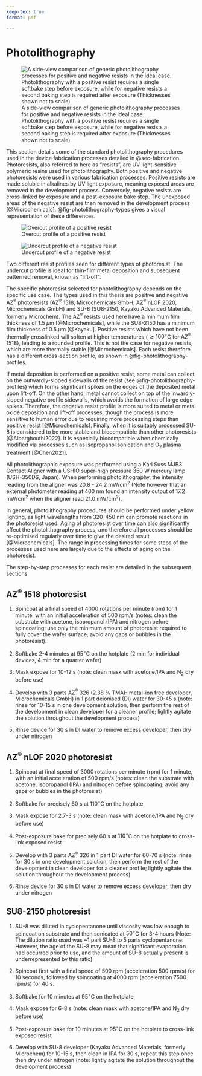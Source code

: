 ```yaml
---
keep-tex: true
format: pdf

---
```


# Photolithography {#sec-photolithography}

![A side-view comparison of generic photolithography processes for positive and negative resists in the ideal case. Photolithography with a positive resist requires a single softbake step before exposure, while for negative resists a second baking step is required after exposure (Thicknesses shown not to scale).](figures/app1/positive-negative-photolithography.png){#fig-photolithography-types}

This section details some of the standard photolithography procedures used in the device fabrication processes detailed in @sec-fabrication. Photoresists, also referred to here as "resists", are UV light-sensitive polymeric resins used for photolithography. Both positive and negative photoresists were used in various fabrication processes. Positive resists are made soluble in alkalines by UV light exposure, meaning exposed areas are removed in the development process. Conversely, negative resists are cross-linked by exposure and a post-exposure bake step. The unexposed areas of the negative resist are then removed in the development process [@Microchemicals]. @fig-photolithography-types gives a visual representation of these differences. 

::: {#fig-photolithography-profiles layout="[[47.5,-5,47.5]]"}

![Overcut profile of a positive resist](figures/app1/overcut-profile.png){#fig-overcut-profile}

![Undercut profile of a negative resist](figures/app1/undercut-profile.png){#fig-undercut-profile}

Two different resist profiles seen for different types of photoresist. The undercut profile is ideal for thin-film metal deposition and subsequent patterned removal, known as "lift-off". 
:::

The specific photoresist selected for photolithography depends on the specific use case. The types used in this thesis are positive and negative AZ$^\circledR$ photoresists (AZ$^\circledR$ 1518, Microchemicals GmbH; AZ$^\circledR$ nLOF 2020, Microchemicals GmbH) and SU-8 (SU8-2150, Kayaku Advanced Materials, formerly Microchem). The AZ$^\circledR$ resists used here have a minimum film thickness of $1.5\textrm{ } \mu \textrm{m}$ [@Microchemicals], while the SU8-2150 has a minimum film thickness of $0.5\textrm{ } \mu \textrm{m}$ [@Kayaku]. Positive resists which have not been thermally crosslinked will soften at higher temperatures ($\gtrsim 100^\circ$C for AZ$^\circledR$ 1518), leading to a rounded profile. This is not the case for negative resists, which are more thermally stable [@Microchemicals]. Each resist therefore has a different cross-section profile, as shown in @fig-photolithography-profiles. 

If metal deposition is performed on a positive resist, some metal can collect on the outwardly-sloped sidewalls of the resist (see @fig-photolithography-profiles) which forms significant spikes on the edges of the deposited metal upon lift-off. On the other hand, metal cannot collect on top of the inwardly-sloped negative profile sidewalls, which avoids the formation of large edge spikes. Therefore, the negative resist profile is more suited to metal or metal oxide deposition and lift-off processes, though the process is more sensitive to human error due to requiring more processing steps than positive resist [@Microchemicals]. Finally, when it is suitably processed SU-8 is considered to be more stable and biocompatible than other photoresists [@Albarghouthi2022]. It is especially biocompatible when chemically modified via processes such as isopropanol sonication and O$_2$ plasma treatment [@Chen2021].

All photolithographic exposure was performed using a Karl Suss MJB3 Contact Aligner with a USHIO super-high pressure 350 W mercury lamp (USH-350DS, Japan). When performing photolithography, the intensity reading from the aligner was 20.8 - 24.2 mW/cm$^2$ (Note however that an external photometer reading at 400 nm found an intensity output of 17.2 mW/cm$^2$ when the aligner read 21.0 mW/cm$^2$). 

In general, photolithography procedures should be performed under yellow lighting, as light wavelengths from 320-450 nm can promote reactions in the photoresist used. Aging of photoresist over time can also significantly affect the photolithography process, and therefore all processes should be re-optimised regularly over time to give the desired result [@Microchemicals]. The range in processing times for some steps of the processes used here are largely due to the effects of aging on the photoresist. 

 The step-by-step processes for each resist are detailed in the subsequent sections.

## AZ$^\circledR$ 1518 photoresist

1. Spincoat at a final speed of 4000 rotations per minute (rpm) for 1 minute, with an initial acceleration of 500 rpm/s (notes: clean the substrate with acetone, isopropanol (IPA) and nitrogen before spincoating; use only the minimum amount of photoresist required to fully cover the wafer surface; avoid any gaps or bubbles in the photoresist).

2. Softbake 2-4 minutes at $95^\circ$C on the hotplate (2 min for individual devices, 4 min for a quarter wafer)

3. Mask expose for 10-12 s (note: clean mask with acetone/IPA and N$_2$ dry before use)

4. Develop with 3 parts AZ$^\circledR$ 326 (2.38 % TMAH metal-ion free developer, Microchemicals GmbH) in 1 part deionised (DI) water for 30-45 s (note: rinse for 10-15 s in one development solution, then perform the rest of the development in clean developer for a cleaner profile; lightly agitate the solution throughout the development process)

5. Rinse device for 30 s in DI water to remove excess developer, then dry under nitrogen

## AZ$^\circledR$ nLOF 2020 photoresist

1. Spincoat at final speed of 3000 rotations per minute (rpm) for 1 minute, with an initial acceleration of 500 rpm/s (notes: clean the substrate with acetone, isopropanol (IPA) and nitrogen before spincoating; avoid any gaps or bubbles in the photoresist)

2. Softbake for precisely 60 s at $110^\circ$C on the hotplate

3. Mask expose for 2.7-3 s (note: clean mask with acetone/IPA and N$_2$ dry before use)

4. Post-exposure bake for precisely 60 s at $110^\circ$C on the hotplate to cross-link exposed resist

5. Develop with 3 parts AZ$^\circledR$ 326 in 1 part DI water for 60-70 s (note: rinse for 30 s in one development solution, then perform the rest of the development in clean developer for a cleaner profile; lightly agitate the solution throughout the development process)

6. Rinse device for 30 s in DI water to remove excess developer, then dry under nitrogen

## SU8-2150 photoresist

1. SU-8 was diluted in cyclopentanone until viscosity was low enough to spincoat on substrate and then sonicated at $50^\circ$C for 3-4 hours (Note: The dilution ratio used was ~1 part SU-8 to 5 parts cyclopentanone. However, the age of the SU-8 may mean that significant evaporation had occurred prior to use, and the amount of SU-8 actually present is underrepresented by this ratio)

2. Spincoat first with a final speed of 500 rpm (acceleration 500 rpm/s) for 10 seconds, followed by spincoating at 4000 rpm (acceleration 7500 rpm/s) for 40 s.

3. Softbake for 10 minutes at $95^\circ$C on the hotplate
    
3. Mask expose for 6-8 s (note: clean mask with acetone/IPA and N$_2$ dry before use)

4. Post-exposure bake for 10 minutes at $95^\circ$C on the hotplate to cross-link exposed resist

5. Develop with SU-8 developer (Kayaku Advanced Materials, formerly Microchem) for 10-15 s, then clean in IPA for 30 s, repeat this step once then dry under nitrogen (note: lightly agitate the solution throughout the development process)